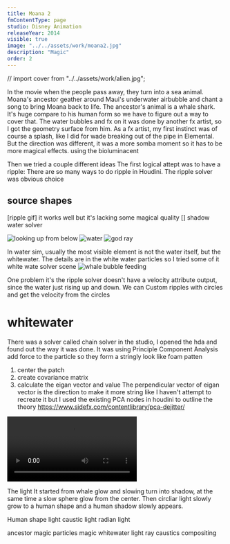 ```yaml
---
title: Moana 2
fmContentType: page
studio: Disney Animation
releaseYear: 2014
visible: true
image: "../../assets/work/moana2.jpg"
description: "Magic"
order: 2
---
```

// import cover from "../../assets/work/alien.jpg";


In the movie when the people pass away, they turn into a sea animal. Moana's ancestor geather around Maui's underwater airbubble and chant a song to bring Moana back to life.
The ancestor's animal is a whale shark. It's huge compare to his human form so we have to figure out a way to cover that.
The water bubbles and fx on it was done by another fx artist, so I got the geometry surface from him.
As a fx artist, my first instinct was of course a splash, like I did for wade breaking out of the pipe in Elemental.
But the direction was different, it was a more somba moment so it has to be more magical effects.
using the bioluminacent

Then we tried a couple different ideas
The first logical attept was to have a ripple:
There are so many ways to do ripple in Houdini. The ripple solver was obvious choice
## source shapes
[ripple gif]
it works well but it's lacking some magical quality
[]
shadow water solver

![looking up from below](https://upload.wikimedia.org/wikipedia/commons/thumb/7/77/US_Navy_110607-N-XD935-191_Navy_Diver_2nd_Class_Ryan_Arnold%2C_assigned_to_Mobile_Diving_and_Salvage_Unit_2%2C_snorkels_on_the_surface_to_monitor_multi.jpg/1920px-US_Navy_110607-N-XD935-191_Navy_Diver_2nd_Class_Ryan_Arnold%2C_assigned_to_Mobile_Diving_and_Salvage_Unit_2%2C_snorkels_on_the_surface_to_monitor_multi.jpg)
![water](https://images.pexels.com/photos/4666754/pexels-photo-4666754.jpeg)
![god ray](https://images.pexels.com/photos/7826348/pexels-photo-7826348.jpeg)


In water sim, usually the most visible element is not the water itself, but the whitewater. The details are in the white water particles so I tried some of it
white wate solver scene
![whale bubble feeding](https://upload.wikimedia.org/wikipedia/commons/3/3a/Humpback_whale_bubble_net_feeding_Christin_Khan_NOAA.jpg)

One problem it's the ripple solver doesn't have a velocity attribute output, since the water just rising up and down. We can 
Custom ripples with circles and get the velocity from the circles

# whitewater
There was a solver called chain solver in the studio, I opened the hda and found out the way it was done.
It was using Principle Component Analysis add force to the particle so they form a stringly look like foam patten
1. center the patch 
2. create covariance matrix
3. calculate the eigan vector and value
The perpendicular vector of eigan vector is the direction to make it more string like
I haven't attempt to recreate it but I used the existing PCA nodes in houdini to outline the theory
https://www.sidefx.com/contentlibrary/pca-dejitter/


![looking up](../../assets/video/refraction.v0002.webm)


The light
It started from whale glow and slowing turn into shadow, at the same time a slow sphere glow from the center. Then circliar light slowly grow to a human shape and a human shadow slowly appears.

Human shape light
caustic light 
radian light









ancestor magic
particles magic
whitewater
light ray
caustics
compositing
